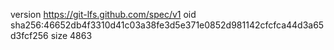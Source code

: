 version https://git-lfs.github.com/spec/v1
oid sha256:46652db4f3310d41c03a38fe3d5e371e0852d981142cfcfca44d3a65d3fcf256
size 4863
